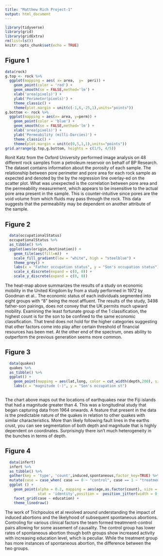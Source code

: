 ```yaml
---
title: "Matthew Rich Project-1"
output: html_document
---
```


```r
library(tidyverse)
library(grid)
library(gridExtra)
rm(list=ls()) 
knitr::opts_chunk$set(echo = TRUE)
```

## Figure 1 


```r


data(rock)
g.top <- rock %>% 
  ggplot(mapping = aes( x= area,  y=  peri)) + 
    geom_point(color = 'red') +
    geom_smooth(se = FALSE,method='lm') +
    xlab('area(pixels)') +
    ylab('Perimeter(pixels)') +
    theme_classic() +
    theme(plot.margin = unit(c(-1,6,-25,1),units="points"))
g.bottom <- rock %>% 
  ggplot(mapping = aes(x= area, y=perm)) + 
    geom_point(color = 'blue') +
    geom_smooth(se = FALSE,method='lm') +
    xlab('area(pixels)') +
    ylab('Permeability (milli-Darcies)') +
    theme_classic() +
    theme(plot.margin = unit(c(0,5,1,1),units="points")) 
grid.arrange(g.top,g.bottom, heights = c(1/5, 4/5)) 
```

Ronit Katz from the Oxford University performed image analysis on 48 different rock samples from a petroleum reservoir  on behalf of BP Research. The dataset contains information about the porosity of each sample. The relationship between pore perimeter and pore area for each rock sample as expected and denoted by the by the regression line overlay-ed on the scatter plot. What was unexpected is the correlation between pore area and the permeability measurement, which appears to be insensitive to the actual pore area present in the sample. This is counter-intuitive since pores are the void volume from which fluids may pass through the rock. This data suggests that the permeability may be dependent on another attribute of the sample. 

## Figure 2

```r
  data(occupationalStatus)
  occupationalStatus %>%
  as_tibble() %>%
  ggplot(aes(origin,destination)) + 
    geom_tile(aes(fill=n))  +
    scale_fill_gradient(low = "white", high = "steelblue") +
    theme_grey() + 
    labs(x = "Father occupation status", y = "Son's occupation status") + 
    scale_x_discrete(expand = c(0, 0)) +
    scale_y_discrete(expand = c(0, 0)) 

```

The heat-map above summarizes the results of a study on economic mobility in the United Kingdom by from a study performed in 1972 by Goodman et al.. The economic status of each individuals segmented into eight groups with “8” being the most affluent. The results of the study, 3498 father-son pairings, does not convey that the UK permits much upward mobility. Examining the least fortunate group of the 1 classification, the highest count is for the son to be confined to the same economic classification. That trend does not hold for the higher categories suggesting that other factors come into play after certain threshold of financial resources has been met. At the other end of the spectrum, ones ability to outperform the previous generation seems more common. 

## Figure 3

```r
  data(quakes)  
  quakes %>%
  as_tibble() %>%
  ggplot() +
    geom_point(mapping = aes(lat,long, color = cut_width(depth,200), size = mag), alpha = 0.15, position = "jitter") + 
    labs(x = "magnitude (-)", y = "Son's occupation st")
    
```

The chart above maps out the locations of earthquakes near the Fiji islands that had a magnitude greater than 4. This was a longitudinal study that began capturing data from 1964 onwards. A feature that present in the data is the predictable nature of the quakes in relation to other quakes with similar characteristics. More than likely following fault lines in the earths crust, you can see segmentation of both depth and magnitude that is highly dependent on coordinates. Surprisingly there isn't much heterogeneity in the bunches in terms of depth. 


## Figure 4
```r
  data(infert)
  infert %>% 
  as_tibble() %>%
  gather(key = 'type', 'count',induced,spontaneous,factor_key=TRUE) %>%
  mutate(case = case_when( case == 0 ~ "control", case == 1 ~ "treatment")) %>% 
  ggplot () +
    geom_point(alpha = 0.2, mapping = aes(age,as.factor(count), size = stratum, color = as.factor(type)), 
               stat = 'identity',position =  position_jitter(width = 0, height = 0.2)) +
    facet_grid(case ~ education) + 
    theme_linedraw()
```

The work of Trichpoulos et al revolved around understanding the impact of induced abortions and the likelyhood of subsequent spontaneous abortions. Controling for various clinical factors the team formed treatmnent-control pairs allowing for some assement of causality. The control group has lower rates of spontaneous abortion though both groups show increased activity with increasing education level, which is peculiar. While the treatment group has more instances of spontaneous abortion, the difference between the two groups. 